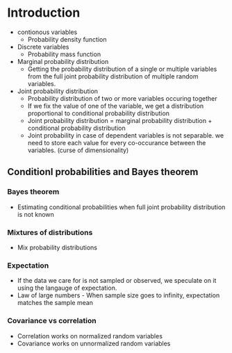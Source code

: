 # Introduction
* contionous variables 
    * Probability density function

* Discrete variables 
    * Probability mass function

* Marginal probability distribution
    * Getting the probability distribution of a single or multiple variables from the full joint probability distribution of multiple random variables. 

* Joint probability distribution
    * Probability distribution of two or more variables occuring together
    * If we fix the value of one of the variable, we get a distribution proportional to conditional probability distribution
    * Joint probability distribution = marginal probability distribution + conditional probability distribution
    * Joint probability in case of dependent variables is not separable. we need to store each value for every co-occurance between the variables. (curse of dimensionality)


## Conditionl probabilities and Bayes theorem
### Bayes theorem
* Estimating conditional probabilities when full joint probability distribution is not known

### Mixtures of distributions
* Mix probability distributions

### Expectation
* If the data we care for is not sampled or observed, we speculate on it using the langauge of expectation.
* Law of large numbers - When sample size goes to infinity, expectation matches the sample mean

### Covariance vs correlation
* Correlation works on normalized random variables
* Covariance works on unnormalized random variables









